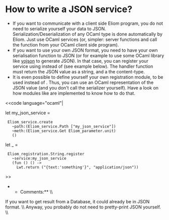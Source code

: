 =How to write a JSON service?=

*If you want to communicate with a client side Eliom program, you do not need to serialize yourself your data to JSON. Serialization/Deserialization of any OCaml type is done automatically by Eliom. Just use OCaml services (or, simpler: server functions and call the function from your OCaml client side program).
*If you want to use your own JSON format, you need to have your own serialisation function to JSON (or for example to use some OCaml library like [[http://mjambon.com/yojson.html|yojson]] to generate JSON). In that case, you can register your service using {{{Eliom_registration.String}}} instead of {{{Eliom_registration.Html}}} (see example below). The handler function must return the JSON value as a string, and a the content-type.
*It is even possible to define yourself your own registration module, to be used instead of {{{Eliom_registration.String}}}. Thus, you can use an OCaml representation of the JSON value (and you don't call the serializer yourself). Have a look on how modules like {{{Eliom_registration.String}}} are implemented to know how to do that.

<<code language="ocaml"|

let my_json_service =
  Eliom_service.create
    ~path:(Eliom_service.Path ["my_json_service"])
    ~meth:(Eliom_service.Get Eliom_parameter.unit)
    ()

let _ =
  Eliom_registration.String.register
    ~service:my_json_service
    (fun () () ->
      Lwt.return ("{text:'something'}", "application/json"))

>>

**Comments:** \\
If you want to get result from a Database, it could already be in JSON format. \\
Anyway, you probably do not need to pretty-print JSON yourself. \\
